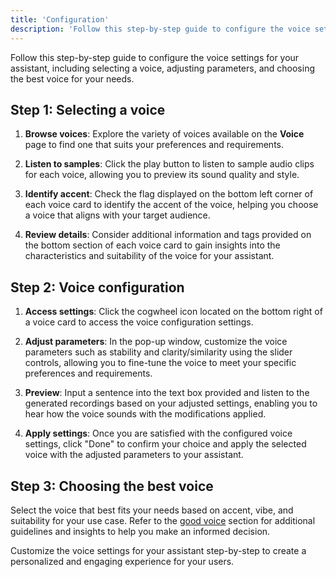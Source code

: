 ```yaml
---
title: 'Configuration'
description: 'Follow this step-by-step guide to configure the voice settings for your assistant, including selecting a voice, adjusting parameters, and choosing the best voice for your needs.'
---
```


Follow this step-by-step guide to configure the voice settings for your assistant, including selecting a voice, adjusting parameters,
and choosing the best voice for your needs.

## Step 1: Selecting a voice

1. **Browse voices**: Explore the variety of voices available on the **Voice** page to find one that suits your preferences and
 requirements.

2. **Listen to samples**: Click the play <Icon icon="play" iconType="solid" /> button to listen to sample audio clips for each voice, allowing you to preview its
sound quality and style.

3. **Identify accent**: Check the flag displayed on the bottom left corner of each voice card to identify the accent of the voice,
 helping you choose a voice that aligns with your target audience.

4. **Review details**: Consider additional information and tags provided on the bottom section of each voice card to gain
insights into the characteristics and suitability of the voice for your assistant.

## Step 2: Voice configuration

1. **Access settings**: Click the cogwheel icon located on the bottom right of a voice card to access the voice configuration
settings.

2. **Adjust parameters**: In the pop-up window, customize the voice parameters such as stability and clarity/similarity using
the slider controls, allowing you to fine-tune the voice to meet your specific preferences and requirements.

3. **Preview**: Input a sentence into the text box provided and listen to the generated recordings based on your adjusted settings,
 enabling you to hear how the voice sounds with the modifications applied.

4. **Apply settings**: Once you are satisfied with the configured voice settings, click "Done" to confirm your choice and apply
the selected voice with the adjusted parameters to your assistant.

## Step 3: Choosing the best voice

Select the voice that best fits your needs based on accent, vibe, and suitability for your use case. Refer to the [good voice](what-is-good-voice)
section for additional guidelines and insights to help you make an informed decision.

Customize the voice settings for your assistant step-by-step to create a personalized and engaging experience for your users.
